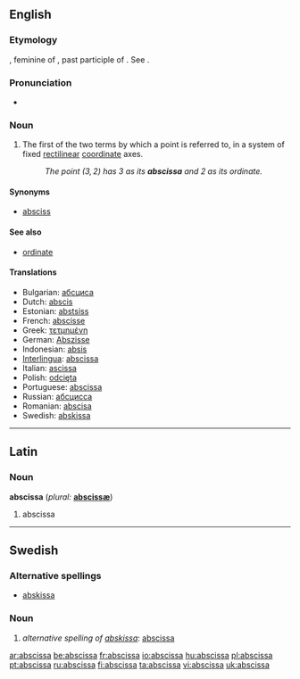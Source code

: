 ==English==

===Etymology===
{{L.}}, feminine of {{term|abscissus}}, past participle of {{term|abscindere||to cut off}}. See {{term|abscind}}.

===Pronunciation===
* {{audio|en-us-abscissa.ogg|Audio (US)}}

===Noun===
{{en-noun|pl2=abscissae}}

# {{geometry}} The first of the two terms by which a point is referred to, in a system of fixed [[rectilinear]] [[coordinate]] axes.
#:''The point <math>(3,2)</math> has 3 as its '''abscissa''' and 2 as its ordinate.''

====Synonyms====
* [[absciss]]
====See also====
* [[ordinate]]
====Translations====
* Bulgarian: [[абсциса]] {{f}}
* Dutch: [[abscis]] {{f}}
* Estonian: [[abstsiss]]
* French: [[abscisse]] {{f}}
* Greek: [[τετμημένη]] {{f}}
* German: [[Abszisse]] {{f}}
* Indonesian: [[absis]]
* [[Interlingua]]: [[abscissa]]
* Italian: [[ascissa]] {{f}}
* Polish: [[odcięta]]
* Portuguese: [[abscissa]]
* Russian: [[абсцисса]] {{f}}
* Romanian: [[abscisa]] {{f}}
* Swedish: [[abskissa]] {{c}}

----

==Latin==

===Noun===
'''abscissa'''  (''plural:'' '''[[abscissæ]]''')

# abscissa

{{la-attention}}

----

==Swedish==
===Alternative spellings===
*[[abskissa]]

===Noun===
{{infl|sv|noun|g=c}}
{{sv-noun-reg-or|absciss}}

# ''alternative spelling of [[abskissa]]'': [[#English|abscissa]]


[[ar:abscissa]]
[[be:abscissa]]
[[fr:abscissa]]
[[io:abscissa]]
[[hu:abscissa]]
[[pl:abscissa]]
[[pt:abscissa]]
[[ru:abscissa]]
[[fi:abscissa]]
[[ta:abscissa]]
[[vi:abscissa]]
[[uk:abscissa]]